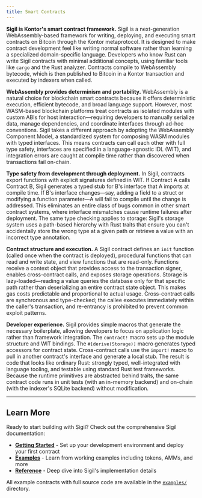 ```yaml
---
title: Smart Contracts
---
```


**Sigil is Kontor's smart contract framework.** Sigil is a next-generation WebAssembly-based framework for writing, deploying, and executing smart contracts on Bitcoin through the Kontor metaprotocol. It is designed to make contract development feel like writing normal software rather than learning a specialized domain-specific language. Developers who know Rust can write Sigil contracts with minimal additional concepts, using familiar tools like `cargo` and the Rust analyzer. Contracts compile to WebAssembly bytecode, which is then published to Bitcoin in a Kontor transaction and executed by indexers when called.

**WebAssembly provides determinism and portability.** WebAssembly is a natural choice for blockchain smart contracts because it offers deterministic execution, efficient bytecode, and broad language support. However, most WASM-based blockchain platforms treat contracts as isolated modules with custom ABIs for host interaction—requiring developers to manually serialize data, manage dependencies, and coordinate interfaces through ad-hoc conventions. Sigil takes a different approach by adopting the WebAssembly Component Model, a standardized system for composing WASM modules with typed interfaces. This means contracts can call each other with full type safety, interfaces are specified in a language-agnostic IDL (WIT), and integration errors are caught at compile time rather than discovered when transactions fail on-chain.

**Type safety from development through deployment.** In Sigil, contracts export functions with explicit signatures defined in WIT. If Contract A calls Contract B, Sigil generates a typed stub for B's interface that A imports at compile time. If B's interface changes—say, adding a field to a struct or modifying a function parameter—A will fail to compile until the change is addressed. This eliminates an entire class of bugs common in other smart contract systems, where interface mismatches cause runtime failures after deployment. The same type checking applies to storage: Sigil's storage system uses a path-based hierarchy with Rust traits that ensure you can't accidentally store the wrong type at a given path or retrieve a value with an incorrect type annotation.

**Contract structure and execution.** A Sigil contract defines an `init` function (called once when the contract is deployed), procedural functions that can read and write state, and view functions that are read-only. Functions receive a context object that provides access to the transaction signer, enables cross-contract calls, and exposes storage operations. Storage is lazy-loaded—reading a value queries the database only for that specific path rather than deserializing an entire contract state object. This makes gas costs predictable and proportional to actual usage. Cross-contract calls are synchronous and type-checked; the callee executes immediately within the caller's transaction, and re-entrancy is prohibited to prevent common exploit patterns.

**Developer experience.** Sigil provides simple macros that generate the necessary boilerplate, allowing developers to focus on application logic rather than framework integration. The `contract!` macro sets up the module structure and WIT bindings. The `#[derive(Storage)]` macro generates typed accessors for contract state. Cross-contract calls use the `import!` macro to pull in another contract's interface and generate a local stub. The result is code that looks like ordinary Rust: strongly typed, well-integrated with language tooling, and testable using standard Rust test frameworks. Because the runtime primitives are abstracted behind traits, the same contract code runs in unit tests (with an in-memory backend) and on-chain (with the indexer's SQLite backend) without modification.

---

## Learn More

Ready to start building with Sigil? Check out the comprehensive Sigil documentation:

- **[Getting Started](/docs/sigil/getting-started/getting-started)** - Set up your development environment and deploy your first contract
- **[Examples](/docs/sigil/examples/index/index)** - Learn from working examples including tokens, AMMs, and more
- **[Reference](/docs/sigil/reference/implementation/implementation)** - Deep dive into Sigil's implementation details

All example contracts with full source code are available in the [`examples/`](https://github.com/KontorProtocol/Documentation/tree/main/examples) directory.
